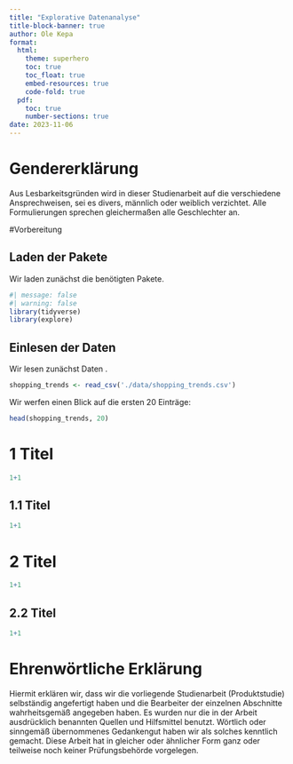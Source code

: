 ```yaml
---
title: "Explorative Datenanalyse"
title-block-banner: true
author: Ole Kepa
format: 
  html: 
    theme: superhero
    toc: true
    toc_float: true
    embed-resources: true
    code-fold: true
  pdf: 
    toc: true
    number-sections: true
date: 2023-11-06
---
```


# Gendererklärung
Aus Lesbarkeitsgründen wird in dieser Studienarbeit auf die verschiedene Ansprechweisen, sei es divers, männlich oder weiblich verzichtet. Alle Formulierungen sprechen gleichermaßen alle Geschlechter an.

#Vorbereitung

## Laden der Pakete

Wir laden zunächst die benötigten Pakete.

```r
#| message: false
#| warning: false
library(tidyverse)
library(explore)
```

## Einlesen der Daten

Wir lesen zunächst Daten .

```r
shopping_trends <- read_csv('./data/shopping_trends.csv')
```

Wir werfen einen Blick auf die ersten 20 Einträge:

```r
head(shopping_trends, 20)
```

# 1 Titel
```r
1+1
```

## 1.1 Titel
```r
1+1
```

# 2 Titel
```r
1+1
```

## 2.2 Titel
```r
1+1
```
































# Ehrenwörtliche Erklärung
Hiermit erklären wir, dass wir die vorliegende Studienarbeit (Produktstudie) selbständig angefertigt haben und die Bearbeiter der einzelnen Abschnitte wahrheitsgemäß angegeben haben. Es wurden nur die in der Arbeit ausdrücklich benannten Quellen und Hilfsmittel benutzt. Wörtlich oder sinngemäß übernommenes Gedankengut haben wir als solches kenntlich gemacht. Diese Arbeit hat in gleicher oder ähnlicher Form ganz oder teilweise noch keiner Prüfungsbehörde vorgelegen.

